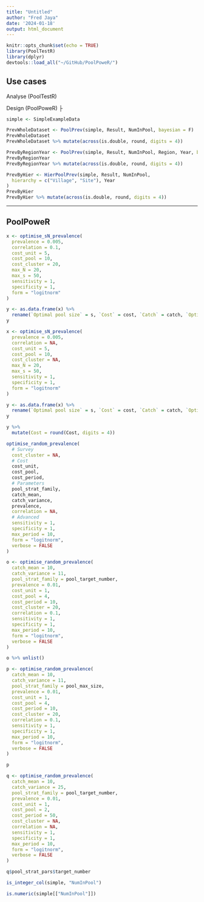 ```yaml
---
title: "Untitled"
author: "Fred Jaya"
date: '2024-01-18'
output: html_document
---
```


```r
knitr::opts_chunk$set(echo = TRUE)
library(PoolTestR)
library(dplyr)
devtools::load_all("~/GitHub/PoolPoweR/")
```

## Use cases

Analyse (PoolTestR)

Design (PoolPoweR)
├
```r
simple <- SimpleExampleData
```

```r
PrevWholeDataset <- PoolPrev(simple, Result, NumInPool, bayesian = F)
PrevWholeDataset
PrevWholeDataset %>% mutate(across(is.double, round, digits = 4))
```
```r
PrevByRegionYear <- PoolPrev(simple, Result, NumInPool, Region, Year, bayesian = F)
PrevByRegionYear
PrevByRegionYear %>% mutate(across(is.double, round, digits = 4))
```

```r
PrevByHier <- HierPoolPrev(simple, Result, NumInPool,
  hierarchy = c("Village", "Site"), Year
)
PrevByHier
PrevByHier %>% mutate(across(is.double, round, digits = 4))
```

---

## PoolPoweR

```r
x <- optimise_sN_prevalence(
  prevalence = 0.005,
  correlation = 0.1,
  cost_unit = 5,
  cost_pool = 10,
  cost_cluster = 20,
  max_N = 20,
  max_s = 50,
  sensitivity = 1,
  specificity = 1,
  form = "logitnorm"
)

y <- as.data.frame(x) %>%
  rename(`Optimal pool size` = s, `Cost` = cost, `Catch` = catch, `Optimal number of pools` = N)
y
```



```r
x <- optimise_sN_prevalence(
  prevalence = 0.005,
  correlation = NA,
  cost_unit = 5,
  cost_pool = 10,
  cost_cluster = NA,
  max_N = 20,
  max_s = 50,
  sensitivity = 1,
  specificity = 1,
  form = "logitnorm"
)

y <- as.data.frame(x) %>%
  rename(`Optimal pool size` = s, `Cost` = cost, `Catch` = catch, `Optimal number of pools` = N)
y
```

```r
y %>%
  mutate(Cost = round(Cost, digits = 4))
```

```r
optimise_random_prevalence(
  # Survey
  cost_cluster = NA,
  # Cost
  cost_unit,
  cost_pool,
  cost_period,
  # Parameters
  pool_strat_family,
  catch_mean,
  catch_variance,
  prevalence,
  correlation = NA,
  # Advanced
  sensitivity = 1,
  specificity = 1,
  max_period = 10,
  form = "logitnorm",
  verbose = FALSE
)
```

```r
o <- optimise_random_prevalence(
  catch_mean = 10,
  catch_variance = 11,
  pool_strat_family = pool_target_number,
  prevalence = 0.01,
  cost_unit = 1,
  cost_pool = 4,
  cost_period = 10,
  cost_cluster = 20,
  correlation = 0.1,
  sensitivity = 1,
  specificity = 1,
  max_period = 10,
  form = "logitnorm",
  verbose = FALSE
)

o %>% unlist()
```
```r
p <- optimise_random_prevalence(
  catch_mean = 10,
  catch_variance = 11,
  pool_strat_family = pool_max_size,
  prevalence = 0.01,
  cost_unit = 1,
  cost_pool = 4,
  cost_period = 10,
  cost_cluster = 20,
  correlation = 0.1,
  sensitivity = 1,
  specificity = 1,
  max_period = 10,
  form = "logitnorm",
  verbose = FALSE
)

p
```

```r
q <- optimise_random_prevalence(
  catch_mean = 10,
  catch_variance = 25,
  pool_strat_family = pool_target_number,
  prevalence = 0.01,
  cost_unit = 1,
  cost_pool = 2,
  cost_period = 50,
  cost_cluster = NA,
  correlation = NA,
  sensitivity = 1,
  specificity = 1,
  max_period = 10,
  form = "logitnorm",
  verbose = FALSE
)

q$pool_strat_pars$target_number
```

```r
is_integer_col(simple, "NumInPool")

is.numeric(simple[["NumInPool"]])
```







